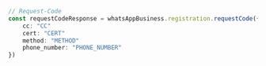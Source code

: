 ```typescript index.ts
// Request-Code
const requestCodeResponse = whatsAppBusiness.registration.requestCode({
    cc: "CC"
    cert: "CERT"
    method: "METHOD"
    phone_number: "PHONE_NUMBER"
})
```